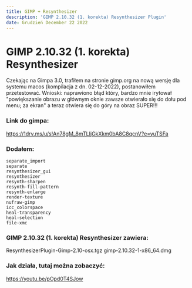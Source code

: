 ```yaml
---
title: GIMP + Resynthesizer
description: 'GIMP 2.10.32 (1. korekta) Resynthesizer Plugin'
date: Grudzień December 22 2022
---
```


# GIMP 2.10.32 (1. korekta) Resynthesizer

Czekając na Gimpa 3.0, trafiłem na stronie gimp.org na nową wersję dla systemu macos (kompilacja z dn. 02-12-2022), postanowiłem przetestować.
Wnioski: naprawiono błąd który, bardzo mnie irytował
"powiększanie obrazu w głównym oknie zawsze otwierało się do dołu pod menu; za ekran" a teraz otwiera się do góry na obraz SUPER!!!

### Link do gimpa:
https://1drv.ms/u/s!An78gM_8mTLIjGkXkm0bA8C8qcnV?e=yuTSFa

### Dodałem:

```
separate_import
separate
resynthesizer_gui
resynthesizer
resynth-sharpen
resynth-fill-pattern
resynth-enlarge
render-texture
nufraw-gimp
icc_colorspace
heal-transparency
heal-selection
file-xmc
```

### GIMP 2.10.32 (1. korekta) Resynthesizer zawiera:
ResynthesizerPlugin-Gimp-2.10-osx.tgz
gimp-2.10.32-1-x86_64.dmg

### Jak działa, tutaj można zobaczyć:
https://youtu.be/pOpd0T4SJow